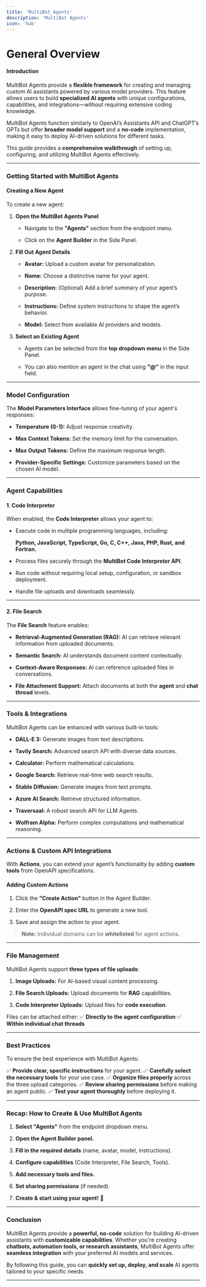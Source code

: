 ```yaml
---
title: 'MultiBot Agents'
description: 'MultiBot Agents'
icon: 'hub'
---
```


# General Overview

#### Introduction

MultiBot Agents provide a **flexible framework** for creating and managing custom AI assistants powered by various model providers. This feature allows users to build **specialized AI agents** with unique configurations, capabilities, and integrations—without requiring extensive coding knowledge.

MultiBot Agents function similarly to OpenAI’s Assistants API and ChatGPT’s GPTs but offer **broader model support** and a **no-code** implementation, making it easy to deploy AI-driven solutions for different tasks.

This guide provides a **comprehensive walkthrough** of setting up, configuring, and utilizing MultiBot Agents effectively.

***

### Getting Started with MultiBot Agents

#### Creating a New Agent

To create a new agent:

1. **Open the MultiBot Agents Panel**

   * Navigate to the **"Agents"** section from the endpoint menu.

   * Click on the **Agent Builder** in the Side Panel.

2. **Fill Out Agent Details**

   * **Avatar:** Upload a custom avatar for personalization.

   * **Name:** Choose a distinctive name for your agent.

   * **Description:** (Optional) Add a brief summary of your agent’s purpose.

   * **Instructions:** Define system instructions to shape the agent’s behavior.

   * **Model:** Select from available AI providers and models.

3. **Select an Existing Agent**

   * Agents can be selected from the **top dropdown menu** in the Side Panel.

   * You can also mention an agent in the chat using **"@"** in the input field.

***

### Model Configuration

The **Model Parameters Interface** allows fine-tuning of your agent's responses:

* **Temperature (0-1):** Adjust response creativity.

* **Max Context Tokens:** Set the memory limit for the conversation.

* **Max Output Tokens:** Define the maximum response length.

* **Provider-Specific Settings:** Customize parameters based on the chosen AI model.

***

### Agent Capabilities

#### **1. Code Interpreter**

When enabled, the **Code Interpreter** allows your agent to:

* Execute code in multiple programming languages, including:




  **Python, JavaScript, TypeScript, Go, C, C++, Java, PHP, Rust, and Fortran.**

* Process files securely through the **MultiBot Code Interpreter API**.

* Run code without requiring local setup, configuration, or sandbox deployment.

* Handle file uploads and downloads seamlessly.

***

#### **2. File Search**

The **File Search** feature enables:

* **Retrieval-Augmented Generation (RAG):** AI can retrieve relevant information from uploaded documents.

* **Semantic Search:** AI understands document content contextually.

* **Context-Aware Responses:** AI can reference uploaded files in conversations.

* **File Attachment Support:** Attach documents at both the **agent** and **chat thread** levels.

***

### Tools & Integrations

MultiBot Agents can be enhanced with various built-in tools:

* **DALL-E 3:** Generate images from text descriptions.

* **Tavily Search:** Advanced search API with diverse data sources.

* **Calculator:** Perform mathematical calculations.

* **Google Search:** Retrieve real-time web search results.

* **Stable Diffusion:** Generate images from text prompts.

* **Azure AI Search:** Retrieve structured information.

* **Traversaal:** A robust search API for LLM Agents.

* **Wolfram Alpha:** Perform complex computations and mathematical reasoning.

***

### Actions & Custom API Integrations

With **Actions**, you can extend your agent’s functionality by adding **custom tools** from OpenAPI specifications.

#### **Adding Custom Actions**

1. Click the **"Create Action"** button in the Agent Builder.

2. Enter the **OpenAPI spec URL** to generate a new tool.

3. Save and assign the action to your agent.

> **Note:** Individual domains can be **whitelisted** for agent actions.

***

### File Management

MultiBot Agents support **three types of file uploads**:

1. **Image Uploads:** For AI-based visual content processing.

2. **File Search Uploads:** Upload documents for **RAG** capabilities.

3. **Code Interpreter Uploads:** Upload files for **code execution**.

Files can be attached either:
✅ **Directly to the agent configuration**
✅ **Within individual chat threads**

***

### Best Practices

To ensure the best experience with MultiBot Agents:

✅ **Provide clear, specific instructions** for your agent.
✅ **Carefully select the necessary tools** for your use case.
✅ **Organize files properly** across the three upload categories.
✅ **Review sharing permissions** before making an agent public.
✅ **Test your agent thoroughly** before deploying it.

***

### Recap: How to Create & Use MultiBot Agents

1. **Select "Agents"** from the endpoint dropdown menu.

2. **Open the Agent Builder panel.**

3. **Fill in the required details** (name, avatar, model, instructions).

4. **Configure capabilities** (Code Interpreter, File Search, Tools).

5. **Add necessary tools and files.**

6. **Set sharing permissions** (if needed).

7. **Create & start using your agent!** 🎉

***

### Conclusion

MultiBot Agents provide a **powerful, no-code** solution for building AI-driven assistants with **customizable capabilities**. Whether you're creating **chatbots, automation tools, or research assistants**, MultiBot Agents offer **seamless integration** with your preferred AI models and services.

By following this guide, you can **quickly set up, deploy, and scale** AI agents tailored to your specific needs.

***